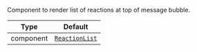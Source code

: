 Component to render list of reactions at top of message bubble.

| Type | Default |
| - | - |
| component | [`ReactionList`](../../../../ui-components/reaction_list.mdx) |
